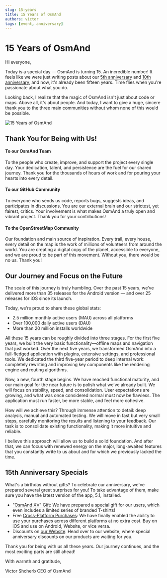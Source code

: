 ```yaml
---
slug: 15-years
title: 15 Years of OsmAnd
authors: victor
tags: [event, anniversary] 
---
```






# 15 Years of OsmAnd

Hi everyone,

Today is a special day — OsmAnd is turning 15. An incredible number! It feels like we were just writing posts about our [5th anniversary](https://osmand.net/uk/blog/five-years) and [10th anniversary](https://osmand.net/uk/blog/ten-years), and now, it's already been fifteen years. Time flies when you're passionate about what you do.

Looking back, I realize that the magic of OsmAnd isn't just about code or maps. Above all, it's about people. And today, I want to give a huge, sincere thank you to the three main communities without whom none of this would be possible.

![15 Years of OsmAnd](./img/15_years.png)

<!-- truncate -->

## Thank You for Being with Us!

#### To our OsmAnd Team
To the people who create, improve, and support the project every single day. Your dedication, talent, and persistence are the fuel for our shared journey. Thank you for the thousands of hours of work and for pouring your hearts into every detail.

#### To our GitHub Community
To everyone who sends us code, reports bugs, suggests ideas, and participates in discussions. You are our external brain and our strictest, yet fairest, critics. Your involvement is what makes OsmAnd a truly open and vibrant project. Thank you for your contributions!

#### To the OpenStreetMap Community
Our foundation and main source of inspiration. Every trail, every house, every detail on the map is the work of millions of volunteers from around the world. You are creating a digital copy of the planet, accessible to everyone, and we are proud to be part of this movement. Without you, there would be no us. Thank you!

## Our Journey and Focus on the Future
The scale of this journey is truly humbling. Over the past 15 years, we’ve delivered more than 35 releases for the Android version — and over 25 releases for iOS since its launch.

Today, we’re proud to share these global stats:

- 2.5 million monthly active users (MAU) across all platforms
- Over 100,000 daily active users (DAU)
- More than 20 million installs worldwide

All these 15 years can be roughly divided into three stages. For the first five years, we built the very basic functionality—offline maps and navigation that just worked. Over the next five years, we transformed OsmAnd into a full-fledged application with plugins, extensive settings, and professional tools. We dedicated the third five-year period to deep internal work: completely rewriting and improving key components like the rendering engine and routing algorithms.

Now, a new, fourth stage begins. We have reached functional maturity, and our main goal for the near future is to polish what we’ve already built. We will focus on stability, speed, and consolidation. User expectations are growing, and what was once considered normal must now be flawless. The application must run faster, be more stable, and feel more cohesive.

How will we achieve this? Through immense attention to detail: deep analysis, manual and automated testing. We will move in fast but very small steps, carefully monitoring the results and listening to your feedback. Our task is to consolidate existing functionality, making it more intuitive and reliable.

I believe this approach will allow us to build a solid foundation. And after that, we can focus with renewed energy on the major, long-awaited features that you constantly write to us about and for which we previously lacked the time.

## 15th Anniversary Specials

What's a birthday without gifts? To celebrate our anniversary, we've prepared several great surprises for you! To take advantage of them, make sure you have the latest version of the app, 5.1, installed.

- ["OsmAnd XV" Gift](https://osmand.net/pricing): We have prepared a special gift for our users, which even includes a limited series of branded T-shirts! 
- Free [Cross-Platform Purchases](https://osmand.net/docs/user/purchases/cross): We have finally enabled the ability to use your purchases across different platforms at no extra cost. Buy on iOS and use on Android, Website, or vice versa.
- Discounts on [our Website](https://osmand.net/pricing): Head over to our website, where special anniversary discounts on our products are waiting for you.

Thank you for being with us all these years. Our journey continues, and the most exciting parts are still ahead!

With warmth and gratitude,  

Victor Shcherb
CEO of OsmAnd  

